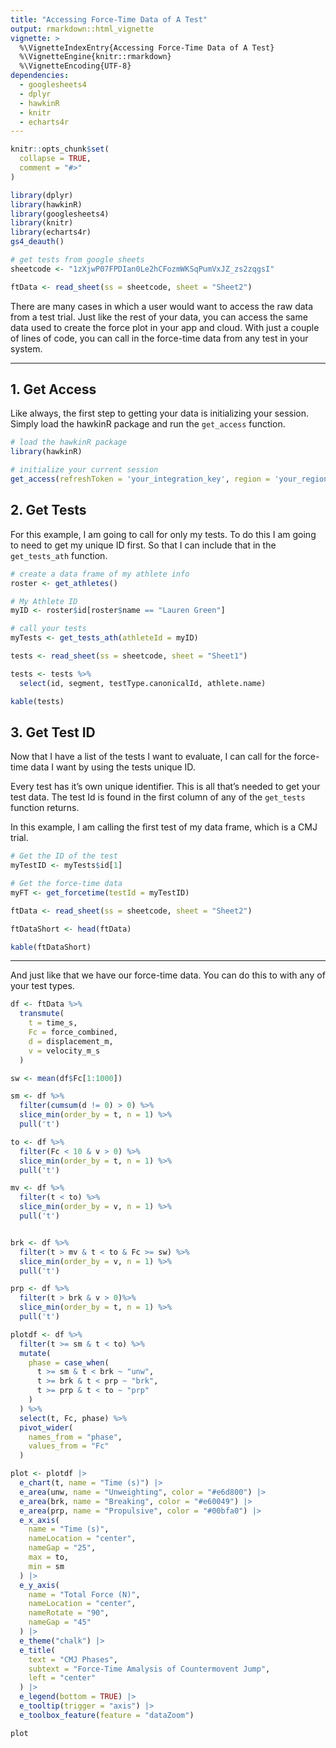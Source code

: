 ```yaml
---
title: "Accessing Force-Time Data of A Test"
output: rmarkdown::html_vignette
vignette: >
  %\VignetteIndexEntry{Accessing Force-Time Data of A Test}
  %\VignetteEngine{knitr::rmarkdown}
  %\VignetteEncoding{UTF-8}
dependencies:
  - googlesheets4
  - dplyr
  - hawkinR
  - knitr
  - echarts4r
---
```


```r
knitr::opts_chunk$set(
  collapse = TRUE,
  comment = "#>"
)

library(dplyr)
library(hawkinR)
library(googlesheets4)
library(knitr)
library(echarts4r)
gs4_deauth()
```

```r
# get tests from google sheets
sheetcode <- "1zXjwP07FPDIan0Le2hCFozmWKSqPumVxJZ_zs2zqgsI"

ftData <- read_sheet(ss = sheetcode, sheet = "Sheet2")

```

There are many cases in which a user would want to access the raw data from a test trial. Just like the rest of your data, you can access the same data used to create the force plot in your app and cloud. With just a couple of lines of code, you can call in the force-time data from any test in your system.

------------------------------------------------------------------------

## 1. Get Access

Like always, the first step to getting your data is initializing your session. Simply load the hawkinR package and run the `get_access` function.

```r
# load the hawkinR package
library(hawkinR)

# initialize your current session
get_access(refreshToken = 'your_integration_key', region = 'your_region')

```

## 2. Get Tests

For this example, I am going to call for only my tests. To do this I am going to need to get my unique ID first. So that I can include that in the `get_tests_ath` function.

```r
# create a data frame of my athlete info 
roster <- get_athletes()

# My Athlete ID
myID <- roster$id[roster$name == "Lauren Green"]

# call your tests
myTests <- get_tests_ath(athleteId = myID)
```

```r
tests <- read_sheet(ss = sheetcode, sheet = "Sheet1")

tests <- tests %>%
  select(id, segment, testType.canonicalId, athlete.name)

kable(tests)
```

## 3. Get Test ID

Now that I have a list of the tests I want to evaluate, I can call for the force-time data I want by using the tests unique ID.

Every test has it's own unique identifier. This is all that's needed to get your test data. The test Id is found in the first column of any of the `get_tests` function returns.

In this example, I am calling the first test of my data frame, which is a CMJ trial.

```r
# Get the ID of the test
myTestID <- myTests$id[1]

# Get the force-time data
myFT <- get_forcetime(testId = myTestID)
```

```r

ftData <- read_sheet(ss = sheetcode, sheet = "Sheet2")

ftDataShort <- head(ftData)

kable(ftDataShort)
```

------------------------------------------------------------------------

And just like that we have our force-time data. You can do this to with any of your test types.

```r

df <- ftData %>%
  transmute(
    t = time_s,
    Fc = force_combined,
    d = displacement_m,
    v = velocity_m_s
  )

sw <- mean(df$Fc[1:1000])

sm <- df %>%
  filter(cumsum(d != 0) > 0) %>%
  slice_min(order_by = t, n = 1) %>%
  pull('t')

to <- df %>%
  filter(Fc < 10 & v > 0) %>%
  slice_min(order_by = t, n = 1) %>%
  pull('t')

mv <- df %>%
  filter(t < to) %>%
  slice_min(order_by = v, n = 1) %>%
  pull('t')


brk <- df %>%
  filter(t > mv & t < to & Fc >= sw) %>%
  slice_min(order_by = v, n = 1) %>%
  pull('t')

prp <- df %>%
  filter(t > brk & v > 0)%>%
  slice_min(order_by = t, n = 1) %>%
  pull('t')

plotdf <- df %>%
  filter(t >= sm & t < to) %>%
  mutate(
    phase = case_when(
      t >= sm & t < brk ~ "unw",
      t >= brk & t < prp ~ "brk",
      t >= prp & t < to ~ "prp"
    )
  ) %>%
  select(t, Fc, phase) %>%
  pivot_wider(
    names_from = "phase",
    values_from = "Fc"
  )

plot <- plotdf |>
  e_chart(t, name = "Time (s)") |>
  e_area(unw, name = "Unweighting", color = "#e6d800") |>
  e_area(brk, name = "Breaking", color = "#e60049") |>
  e_area(prp, name = "Propulsive", color = "#00bfa0") |>
  e_x_axis(
    name = "Time (s)",
    nameLocation = "center",
    nameGap = "25",
    max = to,
    min = sm
  ) |>
  e_y_axis(
    name = "Total Force (N)",
    nameLocation = "center",
    nameRotate = "90",
    nameGap = "45"
  ) |>
  e_theme("chalk") |>
  e_title(
    text = "CMJ Phases", 
    subtext = "Force-Time Amalysis of Countermovent Jump", 
    left = "center"
  ) |>
  e_legend(bottom = TRUE) |>
  e_tooltip(trigger = "axis") |>
  e_toolbox_feature(feature = "dataZoom")

plot
```
